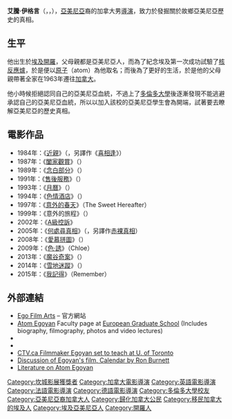 {{noteTA
|G1=Movie
|1=zh-hans:埃戈扬;zh-hant:伊格言;
|2=zh-hans:阿托姆;zh-hant:艾騰;
}}
{{藝人
| type = 導演
| name = 艾騰·伊格言
| image = Atomegoya.jpg
| imagesize = 200px
| caption = 2007年2月11日，伊格言出席第3屆的[[埃里溫國際電影節|埃里溫國際電影節]]
| birth_name = Atom Yeghoyan
| birth_date = {{Birth date and age|1960|7|19}}
| birth_place = {{flag|聯合阿拉伯共和國}}[[埃及|埃及]][[開羅|開羅]]
| other_namess = 
| occupation = 導演、編劇、監製、演員
| years_active = 1984年至今
| alma mater = [[多倫多大學|多倫多大學]]
| spouse = [[Arsinée_Khanjian|Arsinée Khanjian]]
| children = 1
| website = {{url|www.egofilmarts.com/}}
}}

'''艾騰·伊格言'''（{{lang-hy|'''Ատոմ Էգոյան'''}}，{{lang-en|'''Atom Egoyan'''}}，{{bd|1960年|7月19日|catIdx=Egoyan}}），[[亞美尼亞|亞美尼亞]]裔的加拿大男[[導演|導演]]，致力於發掘關於故鄉亞美尼亞歷史的真相。

== 生平 ==
他出生於[[埃及|埃及]][[開羅|開羅]]，父母親都是亞美尼亞人，而為了紀念埃及第一次成功試驗了[[核反應爐|核反應爐]]，於是便以[[原子|原子]]（atom）為他取名；而後為了更好的生活，於是他的父母親帶著全家在1963年遷往[[加拿大|加拿大]]。

他小時候拒絕認同自己的亞美尼亞血統，不過上了[[多倫多大學|多倫多大學]]後逐漸發現不能逃避承認自己的亞美尼亞血統，所以以加入該校的亞美尼亞學生會為開端，試著要去瞭解亞美尼亞的歷史真相。

== 電影作品 ==
*1984年：《[[近親_(電影)|近親]]》（{{tsl|en|Next of Kin (1984 film)|Next of Kin}}，另譯作《[[喜相逢|喜相逢]]》）
*1987年：《[[闔家觀賞|闔家觀賞]]》（{{tsl|en|Family Viewing|Family Viewing}}）
*1989年：《[[念白部分|念白部分]]》（{{tsl|en|Speaking Parts|Speaking Parts}}）
*1991年：《[[售後服務|售後服務]]》（{{tsl|en|The Adjuster|The Adjuster}}）
*1993年：《[[月曆_(電影)|月曆]]》（{{tsl|en|Calendar (film)|行事曆|Calendar}}）
*1994年：《[[色情酒店_(電影)|色情酒店]]》（{{tsl|en|Exotica (film)|Exotica}}）
*1997年：《[[意外的春天|意外的春天]]》（The Sweet Hereafter）
*1999年：《意外的旅程》（{{tsl|en|Felicia's Journey|Felicia's Journey}}）
*2002年：《[[A級控訴|A級控訴]]》
*2005年：《[[何處尋真相|何處尋真相]]》（{{tsl|en|Where the Truth Lies|Where the Truth Lies}}，另譯作[[赤裸真相|赤裸真相]]）
*2008年：《[[愛慕拼圖|愛慕拼圖]]》（{{tsl|en|Adoration|Adoration}}）
*2009年：《[[色·誘|色·誘]]》（Chloe）
*2013年：《[[魔谷奇案|魔谷奇案]]》（{{tsl|en|Devil's Knot (film)|Devil's Knot}}）
*2014年：《[[雪地迷蹤_(2014年電影)|雪地迷蹤]]》（{{tsl|en|The Captive (2014 film)|The Captive}}）
*2015年：《[[我記得|我記得]]》（Remember）

== 外部連結 ==
{{Commons category|Atom Egoyan}}
*[http://www.egofilmarts.com/ Ego Film Arts] – 官方網站
*[http://www.egs.edu/faculty/atom-egoyan/biography/ Atom Egoyan] Faculty page at [[European_Graduate_School|European Graduate School]] (Includes biography, filmography, photos and video lectures)
*{{IMDb name|382}}
*{{Amg name|88743|Atom Egoyan}}
*[http://www.ctv.ca/servlet/ArticleNews/story/CTVNews/20060810/egoyan_teaching_060810/20060810?hub=Entertainment CTV.ca Filmmaker Egoyan set to teach at U. of Toronto]
*[http://rburnett.ecuad.ca/atom-egoyans-film-calendar/ Discussion of Egoyan's film, Calendar by Ron Burnett]
*[http://www.virtual-history.com/movie/person/4492/atom-egoyan Literature on Atom Egoyan]

{{Authority control}}
{{DEFAULTSORT:Egoyan, Atom}}
[[Category:坎城影展獲獎者|Category:坎城影展獲獎者]]
[[Category:加拿大電影導演|Category:加拿大電影導演]]
[[Category:英語電影導演|Category:英語電影導演]]
[[Category:法語電影導演|Category:法語電影導演]]
[[Category:德語電影導演|Category:德語電影導演]]
[[Category:多倫多大學校友|Category:多倫多大學校友]]
[[Category:亞美尼亞裔加拿大人|Category:亞美尼亞裔加拿大人]]
[[Category:歸化加拿大公民|Category:歸化加拿大公民]]
[[Category:移民加拿大的埃及人|Category:移民加拿大的埃及人]]
[[Category:埃及亞美尼亞人|Category:埃及亞美尼亞人]]
[[Category:開羅人|Category:開羅人]]